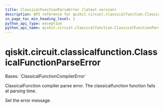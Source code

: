 ```yaml
---
title: ClassicalFunctionParseError (latest version)
description: API reference for qiskit.circuit.classicalfunction.ClassicalFunctionParseError in the latest version of qiskit
in_page_toc_min_heading_level: 1
python_api_type: exception
python_api_name: qiskit.circuit.classicalfunction.ClassicalFunctionParseError
---
```


<span id="qiskit-circuit-classicalfunction-classicalfunctionparseerror" />

# qiskit.circuit.classicalfunction.ClassicalFunctionParseError

<Class id="qiskit.circuit.classicalfunction.ClassicalFunctionParseError" isDedicatedPage={true} github="https://github.com/Qiskit/qiskit/tree/stable/1.3/qiskit/circuit/classicalfunction/exceptions.py#L24-L28" signature="qiskit.circuit.classicalfunction.ClassicalFunctionParseError(*message)" modifiers="exception">
  Bases: `ClassicalFunctionCompilerError`

  ClassicalFunction compiler parse error. The classicalfunction function fails at parsing time.

  Set the error message.
</Class>

